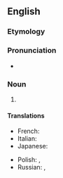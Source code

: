 ==English==

===Etymology===
{{suffix|en|origami|ist}}

===Pronunciation===
* {{IPA|/ɔɹɪˈɡɑmɪst/|lang=en}}

===Noun===
{{en-noun}}

# {{def|A person who does [[origami]].}}

====Translations====
{{trans-top|person who does origami}}
* French: {{t+|fr|origamiste|m|f}}
* Italian: {{t|it|origamista|m|f}}
* Japanese: {{t-needed|ja}}
{{trans-mid}}
* Polish: {{t+|pl|origamist|m}}, {{t|pl|origamistka|f}}
* Russian: {{t+|ru|оригами́ст|m}}, {{t|ru|оригами́стка|f}}
{{trans-bottom}}

{{topics|en|Artists}}